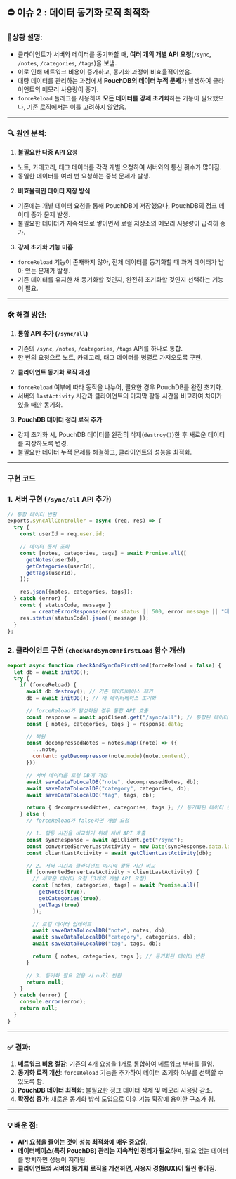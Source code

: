 ## ⛔ 이슈 2 : 데이터 동기화 로직 최적화

### 📝**상황 설명:**

- 클라이언트가 서버와 데이터를 동기화할 때, **여러 개의 개별 API 요청**(`/sync`, `/notes`, `/categories`, `/tags`)을 보냄.
- 이로 인해 네트워크 비용이 증가하고, 동기화 과정이 비효율적이었음.
- 대량 데이터를 관리하는 과정에서 **PouchDB의 데이터 누적 문제**가 발생하여 클라이언트의 메모리 사용량이 증가.
- `forceReload` 플래그를 사용하여 **모든 데이터를 강제 초기화**하는 기능이 필요했으나, 기존 로직에서는 이를 고려하지 않았음.

---

### 🔍 원인 분석:

1. **불필요한 다중 API 요청**
 - 노트, 카테고리, 태그 데이터를 각각 개별 요청하여 서버와의 통신 횟수가 많아짐.
 - 동일한 데이터를 여러 번 요청하는 중복 문제가 발생.
2. **비효율적인 데이터 저장 방식**
 - 기존에는 개별 데이터 요청을 통해 PouchDB에 저장했으나, PouchDB의 정크 데이터 증가 문제 발생.
 - 불필요한 데이터가 지속적으로 쌓이면서 로컬 저장소의 메모리 사용량이 급격히 증가.
3. **강제 초기화 기능 미흡**
 - `forceReload` 기능이 존재하지 않아, 전체 데이터를 동기화할 때 과거 데이터가 남아 있는 문제가 발생.
 - 기존 데이터를 유지한 채 동기화할 것인지, 완전히 초기화할 것인지 선택하는 기능이 필요.

---

### 🛠️ 해결 방안:

1. **통합 API 추가 (`/sync/all`)**
 - 기존의 `/sync`, `/notes`, `/categories`, `/tags` API를 하나로 통합.
 - 한 번의 요청으로 노트, 카테고리, 태그 데이터를 병렬로 가져오도록 구현.
2. **클라이언트 동기화 로직 개선**
 - `forceReload` 여부에 따라 동작을 나누어, 필요한 경우 PouchDB를 완전 초기화.
 - 서버의 `lastActivity` 시간과 클라이언트의 마지막 활동 시간을 비교하여 차이가 있을 때만 동기화.
3. **PouchDB 데이터 정리 로직 추가**
 - 강제 초기화 시, PouchDB 데이터를 완전히 삭제(`destroy()`)한 후 새로운 데이터를 저장하도록 변경.
 - 불필요한 데이터 누적 문제를 해결하고, 클라이언트의 성능을 최적화.

---

### **구현 코드**

### **1. 서버 구현 (`/sync/all` API 추가)**

```jsx filename="syncController.js" {7-11} copy
// 통합 데이터 반환
exports.syncAllController = async (req, res) => {
  try {
    const userId = req.user.id;

    // 데이터 동시 조회
    const [notes, categories, tags] = await Promise.all([
      getNotes(userId),
      getCategories(userId),
      getTags(userId),
    ]);

    res.json({notes, categories, tags});
  } catch (error) {
    const { statusCode, message }
        = createErrorResponse(error.status || 500, error.message || "데이터를 가져오는 중 오류가 발생했습니다.");
    res.status(statusCode).json({ message });
  }
};

```

### **2. 클라이언트 구현 (`checkAndSyncOnFirstLoad` 함수 개선)**

```js filename="syncAPIService.js" copy
export async function checkAndSyncOnFirstLoad(forceReload = false) {
  let db = await initDB();
  try {
    if (forceReload) {
      await db.destroy(); // 기존 데이터베이스 제거
      db = await initDB(); // 새 데이터베이스 초기화

      // forceReload가 활성화된 경우 통합 API 호출
      const response = await apiClient.get("/sync/all"); // 통합된 데이터 요청
      const { notes, categories, tags } = response.data;

      // 복원
      const decompressedNotes = notes.map((note) => ({
        ...note,
        content: getDecompressor(note.mode)(note.content),
      }))

      // 서버 데이터를 로컬 DB에 저장
      await saveDataToLocalDB("note", decompressedNotes, db);
      await saveDataToLocalDB("category", categories, db);
      await saveDataToLocalDB("tag", tags, db);

      return { decompressedNotes, categories, tags }; // 동기화된 데이터 반환
    } else {
      // forceReload가 false라면 개별 요청

      // 1. 활동 시간을 비교하기 위해 서버 API 호출
      const syncResponse = await apiClient.get("/sync");
      const convertedServerLastActivity = new Date(syncResponse.data.lastActivity).getTime();
      const clientLastActivity = await getClientLastActivity(db);

      // 2. 서버 시간과 클라이언트 마지막 활동 시간 비교
      if (convertedServerLastActivity > clientLastActivity) {
        // 새로운 데이터 요청 (3개의 개별 API 요청)
        const [notes, categories, tags] = await Promise.all([
          getNotes(true),
          getCategories(true),
          getTags(true)
        ]);

        // 로컬 데이터 업데이트
        await saveDataToLocalDB("note", notes, db);
        await saveDataToLocalDB("category", categories, db);
        await saveDataToLocalDB("tag", tags, db);

        return { notes, categories, tags }; // 동기화된 데이터 반환
      }

      // 3. 동기화 필요 없을 시 null 반환
      return null;
    }
  } catch (error) {
    console.error(error);
    return null;
  }
}
```

---

### ✅ 결과:

1. **네트워크 비용 절감**: 기존의 4개 요청을 1개로 통합하여 네트워크 부하를 줄임.
2. **동기화 로직 개선**: `forceReload` 기능을 추가하여 데이터 초기화 여부를 선택할 수 있도록 함.
3. **PouchDB 데이터 최적화**: 불필요한 정크 데이터 삭제 및 메모리 사용량 감소.
4. **확장성 증가**: 새로운 동기화 방식 도입으로 이후 기능 확장에 용이한 구조가 됨.

---

### 💡 배운 점:

- **API 요청을 줄이는 것이 성능 최적화에 매우 중요함**.
- **데이터베이스(특히 PouchDB) 관리는 지속적인 정리가 필요**하며, 필요 없는 데이터를 방치하면 성능이 저하됨.
- **클라이언트와 서버의 동기화 로직을 개선하면, 사용자 경험(UX)이 훨씬 좋아짐**.
